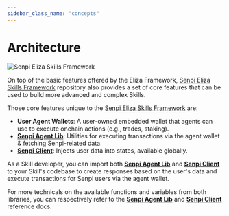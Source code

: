 ```yaml
---
sidebar_class_name: "concepts"
---
```



# Architecture

<CopyPageButton />

![Senpi Eliza Skills Framework](/img/architecture.png)

On top of the basic features offered by the Eliza Framework, [Senpi Eliza Skills Framework](https://github.com/moxie-protocol/moxie-agent-skills) repository also provides a set of core features that can be used to build more advanced and complex Skills.

Those core features unique to the [Senpi Eliza Skills Framework](https://github.com/moxie-protocol/moxie-agent-skills) are:

- **User Agent Wallets**: A user-owned embedded wallet that agents can use to execute onchain actions (e.g., trades, staking).
- [**Senpi Agent Lib**](./senpi-agent-lib/index.mdx): Utilities for executing transactions via the agent wallet & fetching Senpi-related data.
- [**Senpi Client**](./senpi-client/index.mdx): Injects user data into states, available globally.

As a Skill developer, you can import both [**Senpi Agent Lib**](./senpi-agent-lib/index.mdx) and [**Senpi Client**](./senpi-client/index.mdx) to your Skill's codebase to create responses based on the user's data and execute transactions for Senpi users via the agent wallet.

For more technicals on the available functions and variables from both libraries, you can respectively refer to the [**Senpi Agent Lib**](./senpi-agent-lib/index.mdx) and [**Senpi Client**](./senpi-client/index.mdx) reference docs.
